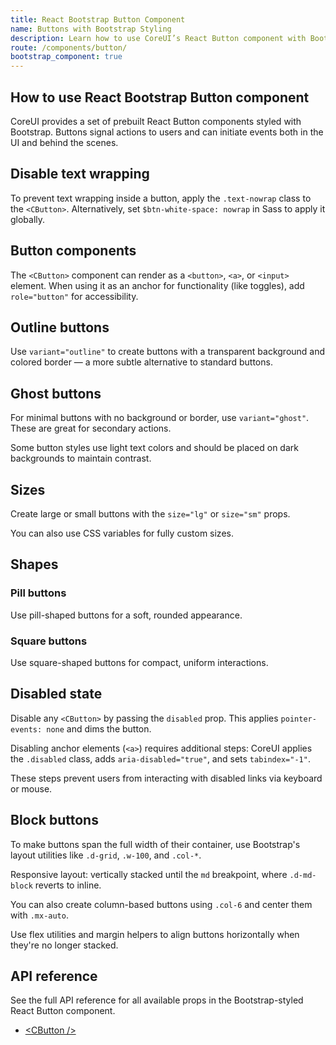 ```yaml
---
title: React Bootstrap Button Component
name: Buttons with Bootstrap Styling
description: Learn how to use CoreUI’s React Button component with Bootstrap styling to build interactive, accessible, and responsive buttons for forms, tables, modals, and more.
route: /components/button/
bootstrap_component: true
---
```


## How to use React Bootstrap Button component

CoreUI provides a set of prebuilt React Button components styled with Bootstrap. Buttons signal actions to users and can initiate events both in the UI and behind the scenes.

<ExampleSnippet className="theme-bootstrap" component="ButtonExample" componentName="React Bootstrap Button" />

<Callout color="warning" type="colorAssistiveTechnologies" />

## Disable text wrapping

To prevent text wrapping inside a button, apply the `.text-nowrap` class to the `<CButton>`. Alternatively, set `$btn-white-space: nowrap` in Sass to apply it globally.

## Button components

The `<CButton>` component can render as a `<button>`, `<a>`, or `<input>` element. When using it as an anchor for functionality (like toggles), add `role="button"` for accessibility.

<ExampleSnippet className="theme-bootstrap" component="ButtonComponentsExample" componentName="React Bootstrap Button" />

## Outline buttons

Use `variant="outline"` to create buttons with a transparent background and colored border — a more subtle alternative to standard buttons.

<ExampleSnippet className="theme-bootstrap" component="ButtonOutlineExample" componentName="React Bootstrap Button" />

## Ghost buttons

For minimal buttons with no background or border, use `variant="ghost"`. These are great for secondary actions.

<ExampleSnippet className="theme-bootstrap" component="ButtonGhostExample" componentName="React Bootstrap Button" />

<Callout color="info">
  Some button styles use light text colors and should be placed on dark backgrounds to maintain contrast.
</Callout>

## Sizes

Create large or small buttons with the `size="lg"` or `size="sm"` props.

<ExampleSnippet className="theme-bootstrap" component="ButtonSizesExample" componentName="React Bootstrap Button" />

<ExampleSnippet className="theme-bootstrap" component="ButtonSizes2Example" componentName="React Bootstrap Button" />

You can also use CSS variables for fully custom sizes.

<ExampleSnippet className="theme-bootstrap" component="ButtonSizes3Example" componentName="React Bootstrap Button" />

## Shapes

### Pill buttons

Use pill-shaped buttons for a soft, rounded appearance.

<ExampleSnippet className="theme-bootstrap" component="ButtonShapePillExample" componentName="React Bootstrap Button" />

### Square buttons

Use square-shaped buttons for compact, uniform interactions.

<ExampleSnippet className="theme-bootstrap" component="ButtonShapeSquareExample" componentName="React Bootstrap Button" />

## Disabled state

Disable any `<CButton>` by passing the `disabled` prop. This applies `pointer-events: none` and dims the button.

<ExampleSnippet className="theme-bootstrap" component="ButtonDisabledExample" componentName="React Bootstrap Button" />

Disabling anchor elements (`<a>`) requires additional steps: CoreUI applies the `.disabled` class, adds `aria-disabled="true"`, and sets `tabindex="-1"`.

<ExampleSnippet className="theme-bootstrap" component="ButtonDisabled2Example" componentName="React Bootstrap Button" />

These steps prevent users from interacting with disabled links via keyboard or mouse.

## Block buttons

To make buttons span the full width of their container, use Bootstrap's layout utilities like `.d-grid`, `.w-100`, and `.col-*`.

<ExampleSnippet className="theme-bootstrap" component="ButtonBlockExample" componentName="React Bootstrap Button" />

Responsive layout: vertically stacked until the `md` breakpoint, where `.d-md-block` reverts to inline.

<ExampleSnippet className="theme-bootstrap" component="ButtonBlock2Example" componentName="React Bootstrap Button" />

You can also create column-based buttons using `.col-6` and center them with `.mx-auto`.

<ExampleSnippet className="theme-bootstrap" component="ButtonBlock3Example" componentName="React Bootstrap Button" />

Use flex utilities and margin helpers to align buttons horizontally when they're no longer stacked.

<ExampleSnippet className="theme-bootstrap" component="ButtonBlock4Example" componentName="React Bootstrap Button" />

## API reference

See the full API reference for all available props in the Bootstrap-styled React Button component.

- [&lt;CButton /&gt;](./api/#cbutton)
